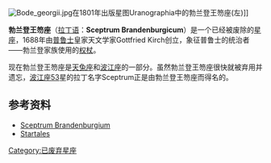 [[File:Bode_georgii.jpg|thumb]]在1801年出版星图Uranographia中的勃兰登王笏座(左)]]

'''勃兰登王笏座'''（[[拉丁语|拉丁语]]：'''Sceptrum Brandenburgicum'''）是一个已经被废除的[[星座|星座]]，1688年由[[普鲁士|普鲁士]]皇家天文学家Gottfried Kirch创立，象征普鲁士的统治者——勃兰登家族使用的[[权杖|权杖]]。

现在勃兰登王笏座是[[天兔座|天兔座]]和[[波江座|波江座]]的一部分。虽然勃兰登王笏座很快就被弃用并遗忘，[[波江座53|波江座53]]星的拉丁名字Sceptrum正是由勃兰登王笏座而得名的。

== 参考资料 ==
* [http://www.pa.msu.edu/people/horvatin/Astronomy_Facts/obsolete_pages/sceptrum_brandenburgium.htm Sceptrum Brandenburgium]
* [http://www.ianridpath.com/startales/sceptrum.htm Startales]{{Wayback|url=http://www.ianridpath.com/startales/sceptrum.htm |date=20171127100352 }}

{{DEFAULTSORT:Sceptrum Brandenburgicum}}
[[Category:已废弃星座|Category:已废弃星座]]